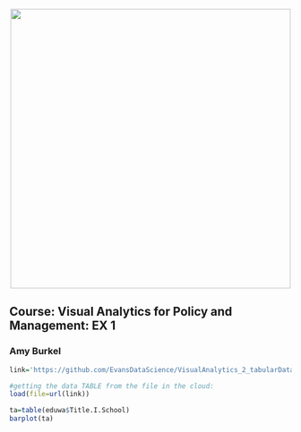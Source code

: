 <br> 
<center><img src="http://i.imgur.com/sSaOozN.png" width="500"></center>

## Course: Visual Analytics for Policy and Management: EX 1

### Amy Burkel





```r
link='https://github.com/EvansDataScience/VisualAnalytics_2_tabularData/raw/master/data/eduwa.rda'

#getting the data TABLE from the file in the cloud:
load(file=url(link))
```


```r
ta=table(eduwa$Title.I.School)
barplot(ta)
```

